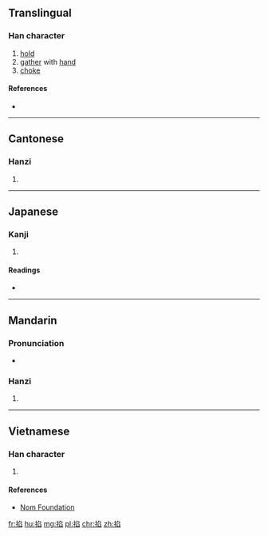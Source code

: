==Translingual==

===Han character===
{{Han char|rn=64|rad=手|as=08|sn=11|four=5707<sub>7</sub>|canj=手弓竹X (QNHX)|ids=⿰[[扌]][[臽]]}}

# [[hold]]
# [[gather]] with [[hand]]
# [[choke]]

====References====
* {{Han ref|kx=0437.110|dkj=12253|dj=0787.010|hdz=31902.070|uh=6390|ud=25488|bh=D574|bd=54644}}

----

==Cantonese==

===Hanzi===
{{yue-hanzi|jyut=haap3|y=haap3}}

# {{defn|lang=yue|sort=手08}}

----

==Japanese==

===Kanji===
{{ja-kanji|grade=|rs=手08}}

# {{defn|lang=ja|sort=手08}}

====Readings====
* {{ja-readings|on=[[こう]] (kō), [[きょう]] (kyō)|kun=[[つまむ]] (tsumamu)}}

----

==Mandarin==

===Pronunciation===
* {{audio|Zh-qia.ogg|Audio|lang=cmn}}

===Hanzi===
{{cmn-hanzi|pin=[[qiā]] ([[qia1]])|wg=ch'ia<sup>1</sup>}}

# {{defn|lang=cmn|sort=手08}}

----

==Vietnamese==

===Han character===
{{vi-readings|rs=手08| hanviet = [[kháp]], [[khắp]]}}

# {{defn|lang=vi|sort=手08}}

====References====
*[http://nomfoundation.org/common/nom_details.php?codepoint=6390 Nom Foundation]

[[fr:掐]]
[[hu:掐]]
[[mg:掐]]
[[pl:掐]]
[[chr:掐]]
[[zh:掐]]
